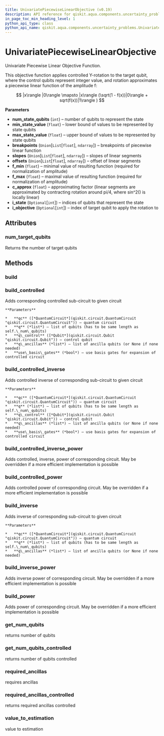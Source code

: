 ```yaml
---
title: UnivariatePiecewiseLinearObjective (v0.19)
description: API reference for qiskit.aqua.components.uncertainty_problems.UnivariatePiecewiseLinearObjective in qiskit v0.19
in_page_toc_min_heading_level: 1
python_api_type: class
python_api_name: qiskit.aqua.components.uncertainty_problems.UnivariatePiecewiseLinearObjective
---
```


# UnivariatePiecewiseLinearObjective

<Class id="qiskit.aqua.components.uncertainty_problems.UnivariatePiecewiseLinearObjective" isDedicatedPage={true} github="https://github.com/qiskit-community/qiskit-aqua/tree/stable/0.7/qiskit/aqua/components/uncertainty_problems/univariate_piecewise_linear_objective.py" signature="UnivariatePiecewiseLinearObjective(num_state_qubits, min_state_value, max_state_value, breakpoints, slopes, offsets, f_min, f_max, c_approx, i_state=None, i_objective=None)" modifiers="class">
  Univariate Piecewise Linear Objective Function.

  This objective function applies controlled Y-rotation to the target qubit, where the control qubits represent integer value, and rotation approximates a piecewise linear function of the amplitude f:

$$
|x\rangle |0\rangle \mapsto |x\rangle (\sqrt(1 - f(x))|0\rangle + sqrt(f(x))|1\rangle )
$$

  **Parameters**

  *   **num\_state\_qubits** (`int`) – number of qubits to represent the state
  *   **min\_state\_value** (`float`) – lower bound of values to be represented by state qubits
  *   **max\_state\_value** (`float`) – upper bound of values to be represented by state qubits
  *   **breakpoints** (`Union`\[`List`\[`float`], `ndarray`]) – breakpoints of piecewise linear function
  *   **slopes** (`Union`\[`List`\[`float`], `ndarray`]) – slopes of linear segments
  *   **offsets** (`Union`\[`List`\[`float`], `ndarray`]) – offset of linear segments
  *   **f\_min** (`float`) – minimal value of resulting function (required for normalization of amplitude)
  *   **f\_max** (`float`) – maximal value of resulting function (required for normalization of amplitude)
  *   **c\_approx** (`float`) – approximating factor (linear segments are approximated by contracting rotation around pi/4, where sin^2() is locally linear)
  *   **i\_state** (`Optional`\[`int`]) – indices of qubits that represent the state
  *   **i\_objective** (`Optional`\[`int`]) – index of target qubit to apply the rotation to

  ## Attributes

  <span id="univariatepiecewiselinearobjective-num-target-qubits" />

  ### num\_target\_qubits

  <Attribute id="qiskit.aqua.components.uncertainty_problems.UnivariatePiecewiseLinearObjective.num_target_qubits">
    Returns the number of target qubits
  </Attribute>

  ## Methods

  <span id="univariatepiecewiselinearobjective-build" />

  ### build

  <Function id="qiskit.aqua.components.uncertainty_problems.UnivariatePiecewiseLinearObjective.build" signature="UnivariatePiecewiseLinearObjective.build(qc, q, q_ancillas=None, params=None)" />

  <span id="univariatepiecewiselinearobjective-build-controlled" />

  ### build\_controlled

  <Function id="qiskit.aqua.components.uncertainty_problems.UnivariatePiecewiseLinearObjective.build_controlled" signature="UnivariatePiecewiseLinearObjective.build_controlled(qc, q, q_control, q_ancillas=None, use_basis_gates=True)">
    Adds corresponding controlled sub-circuit to given circuit

    **Parameters**

    *   **qc** ([*QuantumCircuit*](qiskit.circuit.QuantumCircuit "qiskit.circuit.QuantumCircuit")) – quantum circuit
    *   **q** (*list*) – list of qubits (has to be same length as self.\_num\_qubits)
    *   **q\_control** ([*Qubit*](qiskit.circuit.Qubit "qiskit.circuit.Qubit")) – control qubit
    *   **q\_ancillas** (*list*) – list of ancilla qubits (or None if none needed)
    *   **use\_basis\_gates** (*bool*) – use basis gates for expansion of controlled circuit
  </Function>

  <span id="univariatepiecewiselinearobjective-build-controlled-inverse" />

  ### build\_controlled\_inverse

  <Function id="qiskit.aqua.components.uncertainty_problems.UnivariatePiecewiseLinearObjective.build_controlled_inverse" signature="UnivariatePiecewiseLinearObjective.build_controlled_inverse(qc, q, q_control, q_ancillas=None, use_basis_gates=True)">
    Adds controlled inverse of corresponding sub-circuit to given circuit

    **Parameters**

    *   **qc** ([*QuantumCircuit*](qiskit.circuit.QuantumCircuit "qiskit.circuit.QuantumCircuit")) – quantum circuit
    *   **q** (*list*) – list of qubits (has to be same length as self.\_num\_qubits)
    *   **q\_control** ([*Qubit*](qiskit.circuit.Qubit "qiskit.circuit.Qubit")) – control qubit
    *   **q\_ancillas** (*list*) – list of ancilla qubits (or None if none needed)
    *   **use\_basis\_gates** (*bool*) – use basis gates for expansion of controlled circuit
  </Function>

  <span id="univariatepiecewiselinearobjective-build-controlled-inverse-power" />

  ### build\_controlled\_inverse\_power

  <Function id="qiskit.aqua.components.uncertainty_problems.UnivariatePiecewiseLinearObjective.build_controlled_inverse_power" signature="UnivariatePiecewiseLinearObjective.build_controlled_inverse_power(qc, q, q_control, power, q_ancillas=None, use_basis_gates=True)">
    Adds controlled, inverse, power of corresponding circuit. May be overridden if a more efficient implementation is possible
  </Function>

  <span id="univariatepiecewiselinearobjective-build-controlled-power" />

  ### build\_controlled\_power

  <Function id="qiskit.aqua.components.uncertainty_problems.UnivariatePiecewiseLinearObjective.build_controlled_power" signature="UnivariatePiecewiseLinearObjective.build_controlled_power(qc, q, q_control, power, q_ancillas=None, use_basis_gates=True)">
    Adds controlled power of corresponding circuit. May be overridden if a more efficient implementation is possible
  </Function>

  <span id="univariatepiecewiselinearobjective-build-inverse" />

  ### build\_inverse

  <Function id="qiskit.aqua.components.uncertainty_problems.UnivariatePiecewiseLinearObjective.build_inverse" signature="UnivariatePiecewiseLinearObjective.build_inverse(qc, q, q_ancillas=None)">
    Adds inverse of corresponding sub-circuit to given circuit

    **Parameters**

    *   **qc** ([*QuantumCircuit*](qiskit.circuit.QuantumCircuit "qiskit.circuit.QuantumCircuit")) – quantum circuit
    *   **q** (*list*) – list of qubits (has to be same length as self.\_num\_qubits)
    *   **q\_ancillas** (*list*) – list of ancilla qubits (or None if none needed)
  </Function>

  <span id="univariatepiecewiselinearobjective-build-inverse-power" />

  ### build\_inverse\_power

  <Function id="qiskit.aqua.components.uncertainty_problems.UnivariatePiecewiseLinearObjective.build_inverse_power" signature="UnivariatePiecewiseLinearObjective.build_inverse_power(qc, q, power, q_ancillas=None)">
    Adds inverse power of corresponding circuit. May be overridden if a more efficient implementation is possible
  </Function>

  <span id="univariatepiecewiselinearobjective-build-power" />

  ### build\_power

  <Function id="qiskit.aqua.components.uncertainty_problems.UnivariatePiecewiseLinearObjective.build_power" signature="UnivariatePiecewiseLinearObjective.build_power(qc, q, power, q_ancillas=None)">
    Adds power of corresponding circuit. May be overridden if a more efficient implementation is possible
  </Function>

  <span id="univariatepiecewiselinearobjective-get-num-qubits" />

  ### get\_num\_qubits

  <Function id="qiskit.aqua.components.uncertainty_problems.UnivariatePiecewiseLinearObjective.get_num_qubits" signature="UnivariatePiecewiseLinearObjective.get_num_qubits()">
    returns number of qubits
  </Function>

  <span id="univariatepiecewiselinearobjective-get-num-qubits-controlled" />

  ### get\_num\_qubits\_controlled

  <Function id="qiskit.aqua.components.uncertainty_problems.UnivariatePiecewiseLinearObjective.get_num_qubits_controlled" signature="UnivariatePiecewiseLinearObjective.get_num_qubits_controlled()">
    returns number of qubits controlled
  </Function>

  <span id="univariatepiecewiselinearobjective-required-ancillas" />

  ### required\_ancillas

  <Function id="qiskit.aqua.components.uncertainty_problems.UnivariatePiecewiseLinearObjective.required_ancillas" signature="UnivariatePiecewiseLinearObjective.required_ancillas()">
    requires ancillas
  </Function>

  <span id="univariatepiecewiselinearobjective-required-ancillas-controlled" />

  ### required\_ancillas\_controlled

  <Function id="qiskit.aqua.components.uncertainty_problems.UnivariatePiecewiseLinearObjective.required_ancillas_controlled" signature="UnivariatePiecewiseLinearObjective.required_ancillas_controlled()">
    returns required ancillas controlled
  </Function>

  <span id="univariatepiecewiselinearobjective-value-to-estimation" />

  ### value\_to\_estimation

  <Function id="qiskit.aqua.components.uncertainty_problems.UnivariatePiecewiseLinearObjective.value_to_estimation" signature="UnivariatePiecewiseLinearObjective.value_to_estimation(value)">
    value to estimation
  </Function>
</Class>

